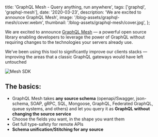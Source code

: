 
  title: 'GraphQL Mesh - Query anything, run anywhere',
  tags: ['graphql', 'graphql-mesh'],
  date: '2020-03-23',
  description: 'We are excited to announce GraphQL Mesh',
  image: '/blog-assets/graphql-mesh/cover.webm',
  thumbnail: '/blog-assets/graphql-mesh/cover.jpg',
};


We are excited to announce [GraphQL Mesh](https://github.com/Urigo/graphql-mesh) — a powerful open source library enabling developers to leverage the power of GraphQL without requiring changes to the technologies your servers already use.

We’ve been using this tool to significantly improve our clients stacks — improving the areas that a classic GraphQL gateways would have left untouched

![Mesh SDK](/blog-assets/graphql-mesh/sdk.png 'Mesh SDK')

## The basics:

- GraphQL Mesh takes **any source schema** (openapi/Swagger, json-schema, SOAP, gRPC, SQL, Mongoose, GraphQL, Federated GraphQL, queue systems, and others) and let you query it as **GraphQL without changing the source service**
- Choose the fields you want, in the shape you want them
- Get full type-safety for remote APIs
- **Schema unification/Stitching for any source**
